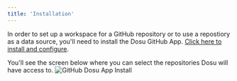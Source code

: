```yaml
---
title: 'Installation'
---
```


In order to set up a workspace for a GitHub repository or to use a repostiory as a data source, you'll need to install the Dosu GitHub App.
[Click here to install and configure](). 

You'll see the screen below where you can select the repositories Dosu will have access to.
![GitHub Dosu App Install](/images/workspace-guide-3.png)
